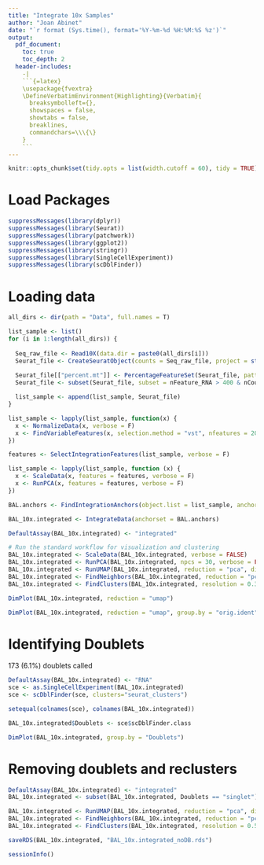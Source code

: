```yaml
---
title: "Integrate 10x Samples"
author: "Joan Abinet"
date: "`r format (Sys.time(), format='%Y-%m-%d %H:%M:%S %z')`"
output:
  pdf_document:
    toc: true
    toc_depth: 2
  header-includes:
    -|
    ```{=latex}
    \usepackage{fvextra}
    \DefineVerbatimEnvironment{Highlighting}{Verbatim}{
      breaksymbolleft={}, 
      showspaces = false,
      showtabs = false,
      breaklines,
      commandchars=\\\{\}
    }
    ```
---
```


```r
knitr::opts_chunk$set(tidy.opts = list(width.cutoff = 60), tidy = TRUE)
```

# Load Packages
```r
suppressMessages(library(dplyr))
suppressMessages(library(Seurat))
suppressMessages(library(patchwork))
suppressMessages(library(ggplot2))
suppressMessages(library(stringr))
suppressMessages(library(SingleCellExperiment))
suppressMessages(library(scDblFinder))
```

# Loading data
```r
all_dirs <- dir(path = "Data", full.names = T)

list_sample <- list()
for (i in 1:length(all_dirs)) {
  
  Seq_raw_file <- Read10X(data.dir = paste0(all_dirs[i]))
  Seurat_file <- CreateSeuratObject(counts = Seq_raw_file, project = str_sub(all_dirs[i],-8,-1), min.cells = 3, min.features =   150)
  
  Seurat_file[["percent.mt"]] <- PercentageFeatureSet(Seurat_file, pattern = "^MT-")
  Seurat_file <- subset(Seurat_file, subset = nFeature_RNA > 400 & nCount_RNA > 800 & nFeature_RNA < 8000 & percent.mt < 20)# or 5 

  list_sample <- append(list_sample, Seurat_file)
}
```

```r
list_sample <- lapply(list_sample, function(x) {
  x <- NormalizeData(x, verbose = F)
  x <- FindVariableFeatures(x, selection.method = "vst", nfeatures = 2000, verbose = F)
})
```

```r
features <- SelectIntegrationFeatures(list_sample, verbose = F)

list_sample <- lapply(list_sample, function (x) {
  x <- ScaleData(x, features = features, verbose = F)
  x <- RunPCA(x, features = features, verbose = F)
})
```

```r
BAL.anchors <- FindIntegrationAnchors(object.list = list_sample, anchor.features = features, reduction = "rpca")

BAL_10x.integrated <- IntegrateData(anchorset = BAL.anchors)
```

```r
DefaultAssay(BAL_10x.integrated) <- "integrated"

# Run the standard workflow for visualization and clustering
BAL_10x.integrated <- ScaleData(BAL_10x.integrated, verbose = FALSE)
BAL_10x.integrated <- RunPCA(BAL_10x.integrated, npcs = 30, verbose = FALSE)
BAL_10x.integrated <- RunUMAP(BAL_10x.integrated, reduction = "pca", dims = 1:15)
BAL_10x.integrated <- FindNeighbors(BAL_10x.integrated, reduction = "pca", dims = 1:15)
BAL_10x.integrated <- FindClusters(BAL_10x.integrated, resolution = 0.35)
```


```r
DimPlot(BAL_10x.integrated, reduction = "umap")
```

```r
DimPlot(BAL_10x.integrated, reduction = "umap", group.by = "orig.ident")
```


# Identifying Doublets
173 (6.1%) doublets called
```r
DefaultAssay(BAL_10x.integrated) <- "RNA"
sce <- as.SingleCellExperiment(BAL_10x.integrated)
sce <- scDblFinder(sce, clusters="seurat_clusters")

setequal(colnames(sce), colnames(BAL_10x.integrated))

BAL_10x.integrated$Doublets <- sce$scDblFinder.class
```

```r
DimPlot(BAL_10x.integrated, group.by = "Doublets")
```

# Removing doublets and reclusters
```r
DefaultAssay(BAL_10x.integrated) <- "integrated"
BAL_10x.integrated <- subset(BAL_10x.integrated, Doublets == "singlet")

BAL_10x.integrated <- RunUMAP(BAL_10x.integrated, reduction = "pca", dims = 1:15)
BAL_10x.integrated <- FindNeighbors(BAL_10x.integrated, reduction = "pca", dims = 1:15)
BAL_10x.integrated <- FindClusters(BAL_10x.integrated, resolution = 0.5)
```

```r
saveRDS(BAL_10x.integrated, "BAL_10x.integrated_noDB.rds")
```

```r
sessionInfo()
```


